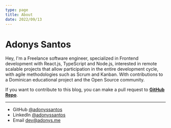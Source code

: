 ```yaml
---
type: page
title: About
date: 2022/09/13
---
```


# Adonys Santos

Hey, I'm a Freelance software engineer, specialized in Frontend development with React.js, TypeScript and Node.js, interested in remote scalable projects that allow participation in the entire development cycle, with agile methodologies such as Scrum and Kanban. With contributions to a Dominican educational project and the Open Source community.

If you want to contribute to this blog, you can make a pull request to [**GitHub Repo**](https://github.com/adonyssantos/blog).

---

- GitHub [@adonyssantos](https://github.com/adonyssantos)
- LinkedIn [@adonyssantos](https://linkedin.com/in/adonyssantos)
- Email dev@adonys.me
